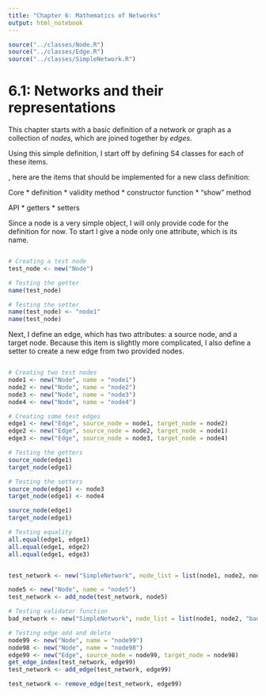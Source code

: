 ```yaml
---
title: "Chapter 6: Mathematics of Networks"
output: html_notebook
---
```

```r
source("../classes/Node.R")
source("../classes/Edge.R")
source("../classes/SimpleNetwork.R")
```
# 6.1: Networks and their representations

This chapter starts with a basic definition of a network or graph as a collection of *nodes*, which are joined together by *edges*.

Using this simple definition, I start off by defining S4 classes for each of these items.

, here are the items that should be implemented for a new class definition:

Core
* definition
* validity method
* constructor function
* "show" method

API
* getters
* setters

Since a node is a very simple object, I will only provide code for the definition for now. To start I give a node only one attribute, which is its name.
```r

```

```r
# Creating a test node
test_node <- new("Node")

# Testing the getter
name(test_node)

# Testing the setter
name(test_node) <- "node1"
name(test_node)
```

Next, I define an edge, which has two attributes: a source node, and a target node. Because this item is slightly more complicated, I also define a setter to create a new edge from two provided nodes.

```r

```

```r
# Creating two test nodes
node1 <- new("Node", name = "node1")
node2 <- new("Node", name = "node2")
node3 <- new("Node", name = "node3")
node4 <- new("Node", name = "node4")

# Creating some test edges
edge1 <- new("Edge", source_node = node1, target_node = node2)
edge2 <- new("Edge", source_node = node2, target_node = node1)
edge3 <- new("Edge", source_node = node3, target_node = node4)

# Testing the getters
source_node(edge1)
target_node(edge1)

# Testing the setters
source_node(edge1) <- node3
target_node(edge1) <- node4

source_node(edge1)
target_node(edge1)

# Testing equality
all.equal(edge1, edge1)
all.equal(edge1, edge2)
all.equal(edge1, edge3)
```


```r

```

```r
test_network <- new("SimpleNetwork", node_list = list(node1, node2, node3, node4), edge_list = list(edge1, edge3))

node5 <- new("Node", name = "node5")
test_network <- add_node(test_network, node5)

# Testing validator function
bad_network <- new("SimpleNetwork", node_list = list(node1, node2, "bad_node", node4), edge_list = list(edge1, "bad_edge"))

# Testing edge add and delete
node99 <- new("Node", name = "node99")
node98 <- new("Node", name = "node98")
edge99 <- new("Edge", source_node = node99, target_node = node98)
get_edge_index(test_network, edge99)
test_network <- add_edge(test_network, edge99)

test_network <- remove_edge(test_network, edge99)
```



